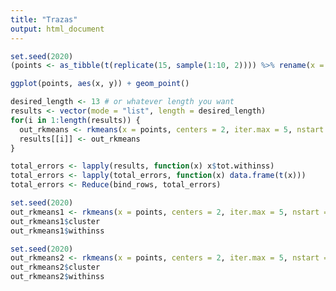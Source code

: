 ```yaml
---
title: "Trazas"
output: html_document
---
```


```r
set.seed(2020)
(points <- as_tibble(t(replicate(15, sample(1:10, 2)))) %>% rename(x = V1, y = V2) %>% bind_rows(tibble(x = 0, y = 0)))
```

```r
ggplot(points, aes(x, y)) + geom_point()
```


```r
desired_length <- 13 # or whatever length you want
results <- vector(mode = "list", length = desired_length)
for(i in 1:length(results)) {
  out_rkmeans <- rkmeans(x = points, centers = 2, iter.max = 5, nstart = 1, trace = FALSE, distances = 1:13, dist = i) 
  results[[i]] <- out_rkmeans
}
```

```r
total_errors <- lapply(results, function(x) x$tot.withinss)
total_errors <- lapply(total_errors, function(x) data.frame(t(x)))
total_errors <- Reduce(bind_rows, total_errors)
```

```r
set.seed(2020)
out_rkmeans1 <- rkmeans(x = points, centers = 2, iter.max = 5, nstart = 1, trace = FALSE, distances = 1:13, dist = 6) 
out_rkmeans1$cluster
out_rkmeans1$withinss
```

```r
set.seed(2020)
out_rkmeans2 <- rkmeans(x = points, centers = 2, iter.max = 5, nstart = 1, trace = FALSE, distances = 1:13, dist = 2) 
out_rkmeans2$cluster
out_rkmeans2$withinss
```

